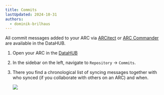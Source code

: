 ```yaml
---
title: Commits
lastUpdated: 2024-10-31
authors:
  - dominik-brilhaus
---
```



All commit messages added to your ARC via [ARCitect](/nfdi4plants.knowledgebase/arcitect) or [ARC Commander](/nfdi4plants.knowledgebase/arc-commander) are available in the DataHUB.

<Steps>

1. Open your ARC in the [DataHUB](https://git.nfdi4plants.org/) 
2. In the sidebar on the left, navigate to `Repository` &rarr; `Commits`. 
3. There you find a chronological list of syncing messages together with who synced (if you collaborate with others on an ARC) and when.

    ![](@images/datahub/datahub-commits.png)

</Steps>
